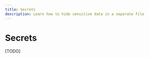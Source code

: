 ---
title: Secrets
description: Learn how to hide sensitive data in a separate file
---

# Secrets

\[TODO]
